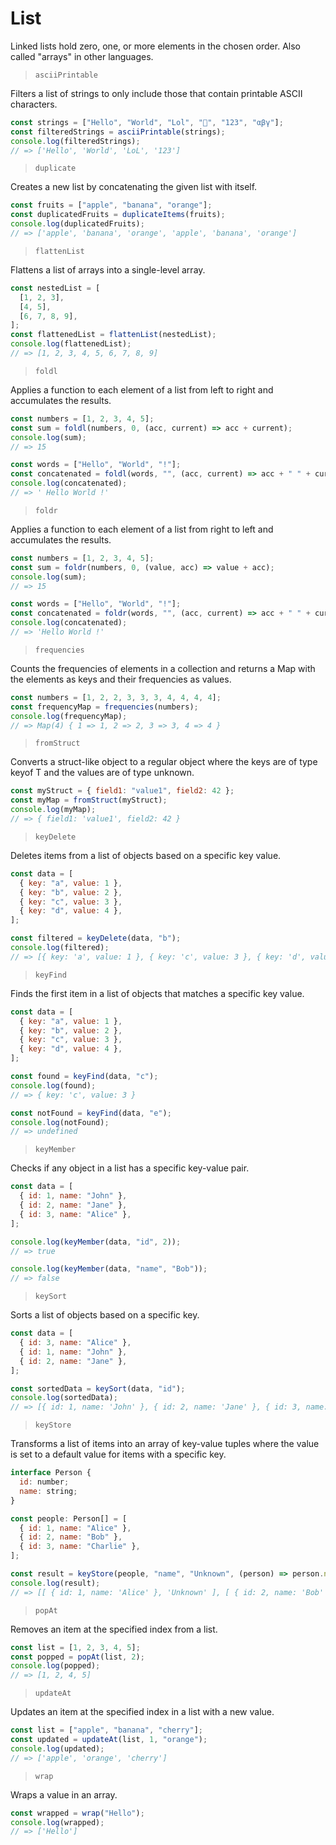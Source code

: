 # List

Linked lists hold zero, one, or more elements in the chosen order. Also called "arrays" in other languages.

> `asciiPrintable`

Filters a list of strings to only include those that contain printable ASCII characters.

```js
const strings = ["Hello", "World", "Lol", "🚀", "123", "αβγ"];
const filteredStrings = asciiPrintable(strings);
console.log(filteredStrings);
// => ['Hello', 'World', 'LoL', '123']
```

> `duplicate`

Creates a new list by concatenating the given list with itself.

```js
const fruits = ["apple", "banana", "orange"];
const duplicatedFruits = duplicateItems(fruits);
console.log(duplicatedFruits);
// => ['apple', 'banana', 'orange', 'apple', 'banana', 'orange']
```

> `flattenList`

Flattens a list of arrays into a single-level array.

```js
const nestedList = [
  [1, 2, 3],
  [4, 5],
  [6, 7, 8, 9],
];
const flattenedList = flattenList(nestedList);
console.log(flattenedList);
// => [1, 2, 3, 4, 5, 6, 7, 8, 9]
```

> `foldl`

Applies a function to each element of a list from left to right and accumulates the results.

```js
const numbers = [1, 2, 3, 4, 5];
const sum = foldl(numbers, 0, (acc, current) => acc + current);
console.log(sum);
// => 15

const words = ["Hello", "World", "!"];
const concatenated = foldl(words, "", (acc, current) => acc + " " + current);
console.log(concatenated);
// => ' Hello World !'
```

> `foldr`

Applies a function to each element of a list from right to left and accumulates the results.

```js
const numbers = [1, 2, 3, 4, 5];
const sum = foldr(numbers, 0, (value, acc) => value + acc);
console.log(sum);
// => 15

const words = ["Hello", "World", "!"];
const concatenated = foldr(words, "", (acc, current) => acc + " " + current);
console.log(concatenated);
// => 'Hello World !'
```

> `frequencies`

Counts the frequencies of elements in a collection and returns a Map with the elements as keys and their frequencies as values.

```js
const numbers = [1, 2, 2, 3, 3, 3, 4, 4, 4, 4];
const frequencyMap = frequencies(numbers);
console.log(frequencyMap);
// => Map(4) { 1 => 1, 2 => 2, 3 => 3, 4 => 4 }
```

> `fromStruct`

Converts a struct-like object to a regular object where the keys are of type keyof T and the values are of type unknown.

```js
const myStruct = { field1: "value1", field2: 42 };
const myMap = fromStruct(myStruct);
console.log(myMap);
// => { field1: 'value1', field2: 42 }
```

> `keyDelete`

Deletes items from a list of objects based on a specific key value.

```js
const data = [
  { key: "a", value: 1 },
  { key: "b", value: 2 },
  { key: "c", value: 3 },
  { key: "d", value: 4 },
];

const filtered = keyDelete(data, "b");
console.log(filtered);
// => [{ key: 'a', value: 1 }, { key: 'c', value: 3 }, { key: 'd', value: 4 }]
```

> `keyFind`

Finds the first item in a list of objects that matches a specific key value.

```js
const data = [
  { key: "a", value: 1 },
  { key: "b", value: 2 },
  { key: "c", value: 3 },
  { key: "d", value: 4 },
];

const found = keyFind(data, "c");
console.log(found);
// => { key: 'c', value: 3 }

const notFound = keyFind(data, "e");
console.log(notFound);
// => undefined
```

> `keyMember`

Checks if any object in a list has a specific key-value pair.

```js
const data = [
  { id: 1, name: "John" },
  { id: 2, name: "Jane" },
  { id: 3, name: "Alice" },
];

console.log(keyMember(data, "id", 2));
// => true

console.log(keyMember(data, "name", "Bob"));
// => false
```

> `keySort`

Sorts a list of objects based on a specific key.

```js
const data = [
  { id: 3, name: "Alice" },
  { id: 1, name: "John" },
  { id: 2, name: "Jane" },
];

const sortedData = keySort(data, "id");
console.log(sortedData);
// => [{ id: 1, name: 'John' }, { id: 2, name: 'Jane' }, { id: 3, name: 'Alice' }]
```

> `keyStore`

Transforms a list of items into an array of key-value tuples where the value is set to a default value for items with a specific key.

```js
interface Person {
  id: number;
  name: string;
}

const people: Person[] = [
  { id: 1, name: "Alice" },
  { id: 2, name: "Bob" },
  { id: 3, name: "Charlie" },
];

const result = keyStore(people, "name", "Unknown", (person) => person.name);
console.log(result);
// => [[ { id: 1, name: 'Alice' }, 'Unknown' ], [ { id: 2, name: 'Bob' }, 'Unknown' ], [ { id: 3, name: 'Charlie' }, 'Unknown' ]]
```

> `popAt`

Removes an item at the specified index from a list.

```js
const list = [1, 2, 3, 4, 5];
const popped = popAt(list, 2);
console.log(popped);
// => [1, 2, 4, 5]
```

> `updateAt`

Updates an item at the specified index in a list with a new value.

```js
const list = ["apple", "banana", "cherry"];
const updated = updateAt(list, 1, "orange");
console.log(updated);
// => ['apple', 'orange', 'cherry']
```

> `wrap`

Wraps a value in an array.

```js
const wrapped = wrap("Hello");
console.log(wrapped);
// => ['Hello']
```
